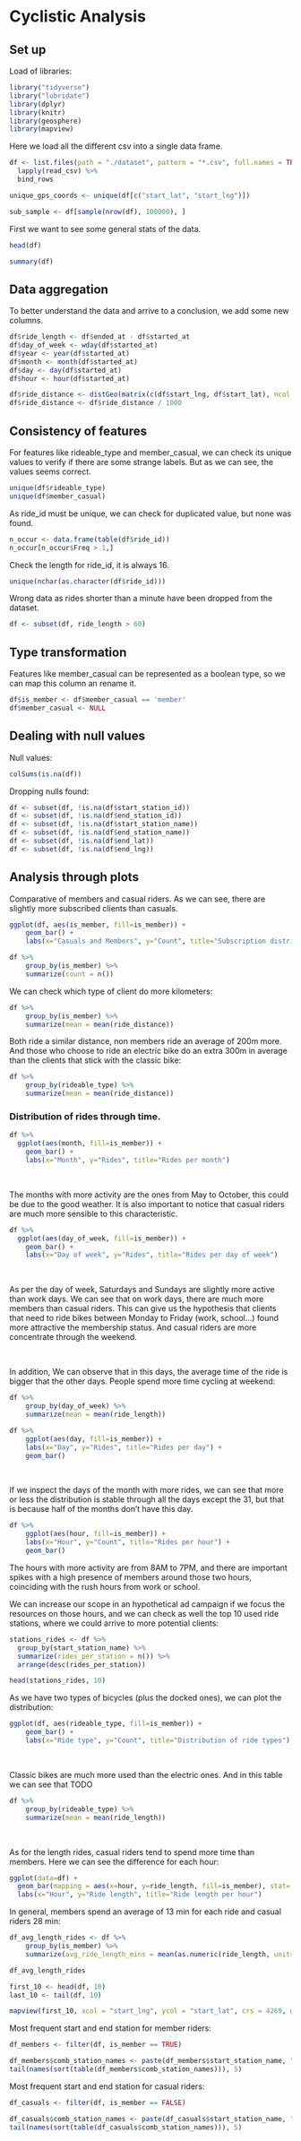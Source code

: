 # **Cyclistic Analysis**

## Set up
Load of libraries:
```r

library("tidyverse")
library("lubridate")
library(dplyr)
library(knitr)
library(geosphere)
library(mapview)
```

Here we load all the different csv into a single data frame.
```r
df <- list.files(path = "./dataset", pattern = "*.csv", full.names = TRUE) %>% 
  lapply(read_csv) %>%                                          
  bind_rows 
```
 
```r
unique_gps_coords <- unique(df[c("start_lat", "start_lng")])
```





```r
sub_sample <- df[sample(nrow(df), 100000), ]
```






First we want to see some general stats of the data.
```r
head(df)
```

```r
summary(df)
```

## Data aggregation
To better understand the data and arrive to a conclusion, we add some new columns.
```r
df$ride_length <- df$ended_at - df$started_at
df$day_of_week <- wday(df$started_at)
df$year <- year(df$started_at)
df$month <- month(df$started_at)
df$day <- day(df$started_at)
df$hour <- hour(df$started_at)

df$ride_distance <- distGeo(matrix(c(df$start_lng, df$start_lat), ncol = 2), matrix(c(df$end_lng, df$end_lat), ncol = 2))
df$ride_distance <- df$ride_distance / 1000

```

## Consistency of features
For features like rideable_type and member_casual, we can check its unique values 
to verify if there are some strange labels. But as we can see, the values seems correct.

```r
unique(df$rideable_type)
unique(df$member_casual)
```
As ride_id must be unique, we can check for duplicated value, but none was found.
```r
n_occur <- data.frame(table(df$ride_id))
n_occur[n_occur$Freq > 1,]
```

Check the length for ride_id, it is always 16.
```r
unique(nchar(as.character(df$ride_id)))
```

Wrong data as rides shorter than a minute have been dropped from the dataset.
```r
df <- subset(df, ride_length > 60)
```

## Type transformation
Features like member_casual can be represented as a boolean type, so we can map 
this column an rename it.
```r
df$is_member <- df$member_casual == 'member'
df$member_casual <- NULL
```


## Dealing with null values
Null values:
```r
colSums(is.na(df))
```
Dropping nulls found:
```r
df <- subset(df, !is.na(df$start_station_id))
df <- subset(df, !is.na(df$end_station_id))
df <- subset(df, !is.na(df$start_station_name))
df <- subset(df, !is.na(df$end_station_name))
df <- subset(df, !is.na(df$end_lat))
df <- subset(df, !is.na(df$end_lng))
```


## Analysis through plots

Comparative of members and casual riders. As we can see, there are slightly more subscribed clients than casuals. 
```r
ggplot(df, aes(is_member, fill=is_member)) +
    geom_bar() +
    labs(x="Casuals and Members", y="Count", title="Subscription distribution")
```

```r
df %>% 
    group_by(is_member) %>% 
    summarize(count = n())
```

We can check which type of client do more kilometers:
```r
df %>% 
    group_by(is_member) %>% 
    summarize(mean = mean(ride_distance))
```
Both ride a similar distance, non members ride an average of 200m more. And those who choose to ride an electric bike do an extra 300m in average than the clients that stick with the classic bike:


```r
df %>% 
    group_by(rideable_type) %>% 
    summarize(mean = mean(ride_distance))
```


### Distribution of rides through time.

```r
df %>%
  ggplot(aes(month, fill=is_member)) +
    geom_bar() +
    labs(x="Month", y="Rides", title="Rides per month")
```
\

The months with more activity are the ones from May to October, this could be due to the good weather. It is also important to notice that casual riders are much more sensible to this characteristic.

```r
df %>%
  ggplot(aes(day_of_week, fill=is_member)) +
    geom_bar() +
    labs(x="Day of week", y="Rides", title="Rides per day of week")
```
\

As per the day of week, Saturdays and Sundays are slightly more active than work days. We can see that on work days, there are much more members than casual riders. This can give us the hypothesis that clients that need to ride bikes between Monday to Friday (work, school...) found more attractive the membership status. And casual riders are more concentrate through the weekend.  

\ 

In addition, We can observe that in this days, the average time of the ride is bigger that the other days. People spend more time cycling at weekend:

```r
df %>% 
    group_by(day_of_week) %>% 
    summarize(mean = mean(ride_length))
```



```r
df %>%
    ggplot(aes(day, fill=is_member)) +
    labs(x="Day", y="Rides", title="Rides per day") +
    geom_bar()
```
\

If we inspect the days of the month with more rides, we can see that more or less the distribution is stable through all the days except the 31, but that is because half of the months don't have this day.

```r
df %>%
    ggplot(aes(hour, fill=is_member)) +
    labs(x="Hour", y="Count", title="Rides per hour") +
    geom_bar()
```


The hours with more activity are from 8AM to 7PM, and there are important spikes with a high presence of members around those two hours, coinciding with the rush hours from work or school.
\

We can increase our scope in an hypothetical ad campaign if we focus the resources on those hours, and we can check as well the top 10 used ride stations, where we could arrive to more potential clients:
```r
stations_rides <- df %>% 
  group_by(start_station_name) %>% 
  summarize(rides_per_station = n()) %>%
  arrange(desc(rides_per_station))

head(stations_rides, 10)
```

As we have two types of bicycles (plus the docked ones), we can plot the distribution:

```r
ggplot(df, aes(rideable_type, fill=is_member)) +
    geom_bar() +
    labs(x="Ride type", y="Count", title="Distribution of ride types")
```
\

Classic bikes are much more used than the electric ones. And in this table we can see that TODO
```r
df %>% 
    group_by(rideable_type) %>% 
    summarize(mean = mean(ride_length))
```


\ 

As for the length rides, casual riders tend to spend more time than members. Here we can see the difference for each hour:

```r
ggplot(data=df) +
  geom_bar(mapping = aes(x=hour, y=ride_length, fill=is_member), stat='identity') + 
  labs(x="Hour", y="Ride length", title="Ride length per hour")
```


In general, members spend an average of 13 min for each ride and casual riders 28 min:


```r
df_avg_length_rides <- df %>% 
    group_by(is_member) %>% 
    summarize(avg_ride_length_mins = mean(as.numeric(ride_length, units="mins"))) 

df_avg_length_rides
```


```r
first_10 <- head(df, 10)
last_10 <- tail(df, 10)

mapview(first_10, xcol = "start_lng", ycol = "start_lat", crs = 4269, grid = FALSE)

```
Most frequent start and end station for member riders:
```r
df_members <- filter(df, is_member == TRUE)

df_members$comb_station_names <- paste(df_members$start_station_name, " - " ,df_members$end_station_name)
tail(names(sort(table(df_members$comb_station_names))), 5)
```

Most frequent start and end station for casual riders:
```r
df_casuals <- filter(df, is_member == FALSE)

df_casuals$comb_station_names <- paste(df_casuals$start_station_name, " - " ,df_casuals$end_station_name)
tail(names(sort(table(df_casuals$comb_station_names))), 5)
```



